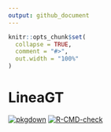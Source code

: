 ---
output: github_document
---

```{r, include = FALSE}
knitr::opts_chunk$set(
  collapse = TRUE,
  comment = "#>",
  out.width = "100%"
)
```
# LineaGT 

<!-- badges: start -->

[![pkgdown](https://github.com/caravagnalab/LineaGT/workflows/pkgdown/badge.svg)](https://github.com/caravagnalab/LineaGT/actions) [![R-CMD-check](https://github.com/caravagnalab/LineaGT/workflows/R-CMD-check/badge.svg)](https://github.com/caravagnalab/LineaGT/actions)

<!-- badges: end -->
